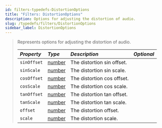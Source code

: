 ```yaml
---
id: filters-typedefs-DistortionOptions
title: "Filters: DistortionOptions"
description: Options for adjusting the distortion of audio.
slug: /typedefs/filters/DistortionOptions
sidebar_label: DistortionOptions
---
```



> Represents options for adjusting the distortion of audio.
>
> | <i className="fa-solid fa-hashtag"/> Property | <i className="fa-solid fa-font"/> Type                                                            | <i className="fa-solid fa-list"/> Description | <i className="fa-solid fa-flask"/> Optional |
> | :---------------------------------------------| :------------------------------------------------------------------------------------------------ | :---------------------------------------------| :------------------------------------------:|
> | `sinOffset`                                   | [number](https://developer.mozilla.org/en-US/docs/Web/JavaScript/Reference/Global_Objects/Number) | The distortion sin offset.                    | <i className="fa-solid fa-check"/>          |
> | `sinScale`                                    | [number](https://developer.mozilla.org/en-US/docs/Web/JavaScript/Reference/Global_Objects/Number) | The distortion sin scale.                     | <i className="fa-solid fa-check"/>          |
> | `cosOffset`                                   | [number](https://developer.mozilla.org/en-US/docs/Web/JavaScript/Reference/Global_Objects/Number) | The distortion cos offset.                    | <i className="fa-solid fa-check"/>          |
> | `cosScale`                                    | [number](https://developer.mozilla.org/en-US/docs/Web/JavaScript/Reference/Global_Objects/Number) | The distortion cos scale.                     | <i className="fa-solid fa-check"/>          |
> | `tanOffset`                                   | [number](https://developer.mozilla.org/en-US/docs/Web/JavaScript/Reference/Global_Objects/Number) | The distortion tan offset.                    | <i className="fa-solid fa-check"/>          |
> | `tanScale`                                    | [number](https://developer.mozilla.org/en-US/docs/Web/JavaScript/Reference/Global_Objects/Number) | The distortion tan scale.                     | <i className="fa-solid fa-check"/>          |
> | `offset`                                      | [number](https://developer.mozilla.org/en-US/docs/Web/JavaScript/Reference/Global_Objects/Number) | The distortion offset.                        | <i className="fa-solid fa-check"/>          |
> | `scale`                                       | [number](https://developer.mozilla.org/en-US/docs/Web/JavaScript/Reference/Global_Objects/Number) | The distortion scale.                         | <i className="fa-solid fa-check"/>          |